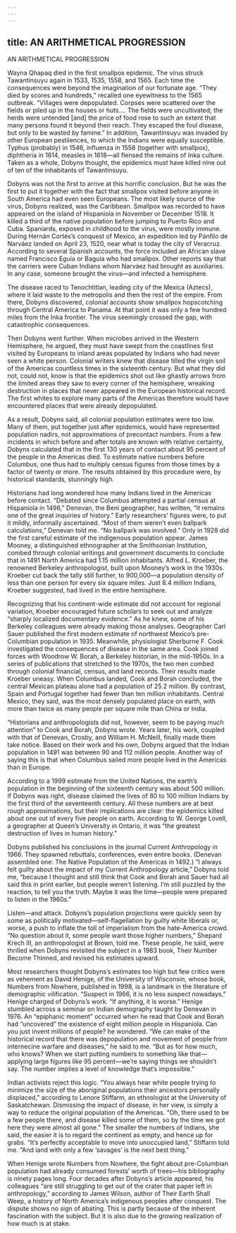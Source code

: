 ```yaml
---
---
---
```

title: AN ARITHMETICAL PROGRESSION
---

AN ARITHMETICAL PROGRESSION

Wayna Qhapaq died in the first smallpox epidemic. The virus struck Tawantinsuyu again in 1533, 1535, 1558, and 1565. Each time the consequences were beyond the imagination of our fortunate age. “They died by scores and hundreds,” recalled one eyewitness to the 1565 outbreak. “Villages were depopulated. Corpses were scattered over the fields or piled up in the houses or huts…. The fields were uncultivated; the herds were untended [and] the price of food rose to such an extent that many persons found it beyond their reach. They escaped the foul disease, but only to be wasted by famine.” In addition, Tawantinsuyu was invaded by other European pestilences, to which the Indians were equally susceptible. Typhus (probably) in 1546, influenza in 1558 (together with smallpox), diphtheria in 1614, measles in 1618—all flensed the remains of Inka culture. Taken as a whole, Dobyns thought, the epidemics must have killed nine out of ten of the inhabitants of Tawantinsuyu.

Dobyns was not the first to arrive at this horrific conclusion. But he was the first to put it together with the fact that smallpox visited before anyone in South America had even seen Europeans. The most likely source of the virus, Dobyns realized, was the Caribbean. Smallpox was recorded to have appeared on the island of Hispaniola in November or December 1518. It killed a third of the native population before jumping to Puerto Rico and Cuba. Spaniards, exposed in childhood to the virus, were mostly immune. During Hernán Cortés’s conquest of Mexico, an expedition led by Pánfilo de Narváez landed on April 23, 1520, near what is today the city of Veracruz. According to several Spanish accounts, the force included an African slave named Francisco Eguía or Baguía who had smallpox. Other reports say that the carriers were Cuban Indians whom Narváez had brought as auxiliaries. In any case, someone brought the virus—and infected a hemisphere.

The disease raced to Tenochtitlan, leading city of the Mexica (Aztecs), where it laid waste to the metropolis and then the rest of the empire. From there, Dobyns discovered, colonial accounts show smallpox hopscotching through Central America to Panama. At that point it was only a few hundred miles from the Inka frontier. The virus seemingly crossed the gap, with catastrophic consequences.

Then Dobyns went further. When microbes arrived in the Western Hemisphere, he argued, they must have swept from the coastlines first visited by Europeans to inland areas populated by Indians who had never seen a white person. Colonial writers knew that disease tilled the virgin soil of the Americas countless times in the sixteenth century. But what they did not, could not, know is that the epidemics shot out like ghastly arrows from the limited areas they saw to every corner of the hemisphere, wreaking destruction in places that never appeared in the European historical record. The first whites to explore many parts of the Americas therefore would have encountered places that were already depopulated.

As a result, Dobyns said, all colonial population estimates were too low. Many of them, put together just after epidemics, would have represented population nadirs, not approximations of precontact numbers. From a few incidents in which before and after totals are known with relative certainty, Dobyns calculated that in the first 130 years of contact about 95 percent of the people in the Americas died. To estimate native numbers before Columbus, one thus had to multiply census figures from those times by a factor of twenty or more. The results obtained by this procedure were, by historical standards, stunningly high.

Historians had long wondered how many Indians lived in the Americas before contact. “Debated since Columbus attempted a partial census at Hispaniola in 1496,” Denevan, the Beni geographer, has written, “it remains one of the great inquiries of history.” Early researchers’ figures were, to put it mildly, informally ascertained. “Most of them weren’t even ballpark calculations,” Denevan told me. “No ballpark was involved.” Only in 1928 did the first careful estimate of the indigenous population appear. James Mooney, a distinguished ethnographer at the Smithsonian Institution, combed through colonial writings and government documents to conclude that in 1491 North America had 1.15 million inhabitants. Alfred L. Kroeber, the renowned Berkeley anthropologist, built upon Mooney’s work in the 1930s. Kroeber cut back the tally still further, to 900,000—a population density of less than one person for every six square miles. Just 8.4 million Indians, Kroeber suggested, had lived in the entire hemisphere.

Recognizing that his continent-wide estimate did not account for regional variation, Kroeber encouraged future scholars to seek out and analyze “sharply localized documentary evidence.” As he knew, some of his Berkeley colleagues were already making those analyses. Geographer Carl Sauer published the first modern estimate of northwest Mexico’s pre-Columbian population in 1935. Meanwhile, physiologist Sherburne F. Cook investigated the consequences of disease in the same area. Cook joined forces with Woodrow W. Borah, a Berkeley historian, in the mid-1950s. In a series of publications that stretched to the 1970s, the two men combed through colonial financial, census, and land records. Their results made Kroeber uneasy. When Columbus landed, Cook and Borah concluded, the central Mexican plateau alone had a population of 25.2 million. By contrast, Spain and Portugal together had fewer than ten million inhabitants. Central Mexico, they said, was the most densely populated place on earth, with more than twice as many people per square mile than China or India.

“Historians and anthropologists did not, however, seem to be paying much attention” to Cook and Borah, Dobyns wrote. Years later, his work, coupled with that of Denevan, Crosby, and William H. McNeill, finally made them take notice. Based on their work and his own, Dobyns argued that the Indian population in 1491 was between 90 and 112 million people. Another way of saying this is that when Columbus sailed more people lived in the Americas than in Europe.

According to a 1999 estimate from the United Nations, the earth’s population in the beginning of the sixteenth century was about 500 million. If Dobyns was right, disease claimed the lives of 80 to 100 million Indians by the first third of the seventeenth century. All these numbers are at best rough approximations, but their implications are clear: the epidemics killed about one out of every five people on earth. According to W. George Lovell, a geographer at Queen’s University in Ontario, it was “the greatest destruction of lives in human history.”

Dobyns published his conclusions in the journal Current Anthropology in 1966. They spawned rebuttals, conferences, even entire books. (Denevan assembled one: The Native Population of the Americas in 1492.) “I always felt guilty about the impact of my Current Anthropology article,” Dobyns told me, “because I thought and still think that Cook and Borah and Sauer had all said this in print earlier, but people weren’t listening. I’m still puzzled by the reaction, to tell you the truth. Maybe it was the time—people were prepared to listen in the 1960s.”

Listen—and attack. Dobyns’s population projections were quickly seen by some as politically motivated—self-flagellation by guilty white liberals or, worse, a push to inflate the toll of imperialism from the hate-America crowd. “No question about it, some people want those higher numbers,” Shepard Krech III, an anthropologist at Brown, told me. These people, he said, were thrilled when Dobyns revisited the subject in a 1983 book, Their Number Become Thinned, and revised his estimates upward.

Most researchers thought Dobyns’s estimates too high but few critics were as vehement as David Henige, of the University of Wisconsin, whose book, Numbers from Nowhere, published in 1998, is a landmark in the literature of demographic vilification. “Suspect in 1966, it is no less suspect nowadays,” Henige charged of Dobyns’s work. “If anything, it is worse.” Henige stumbled across a seminar on Indian demography taught by Denevan in 1976. An “epiphanic moment” occurred when he read that Cook and Borah had “uncovered” the existence of eight million people in Hispaniola. Can you just invent millions of people? he wondered. “We can make of the historical record that there was depopulation and movement of people from internecine warfare and diseases,” he said to me. “But as for how much, who knows? When we start putting numbers to something like that—applying large figures like 95 percent—we’re saying things we shouldn’t say. The number implies a level of knowledge that’s impossible.”

Indian activists reject this logic. “You always hear white people trying to minimize the size of the aboriginal populations their ancestors personally displaced,” according to Lenore Stiffarm, an ethnologist at the University of Saskatchewan. Dismissing the impact of disease, in her view, is simply a way to reduce the original population of the Americas. “Oh, there used to be a few people there, and disease killed some of them, so by the time we got here they were almost all gone.” The smaller the numbers of Indians, she said, the easier it is to regard the continent as empty, and hence up for grabs. “It’s perfectly acceptable to move into unoccupied land,” Stiffarm told me. “And land with only a few ‘savages’ is the next best thing.”

When Henige wrote Numbers from Nowhere, the fight about pre-Columbian population had already consumed forests’ worth of trees—his bibliography is ninety pages long. Four decades after Dobyns’s article appeared, his colleagues “are still struggling to get out of the crater that paper left in anthropology,” according to James Wilson, author of Their Earth Shall Weep, a history of North America’s indigenous peoples after conquest. The dispute shows no sign of abating. This is partly because of the inherent fascination with the subject. But it is also due to the growing realization of how much is at stake.
